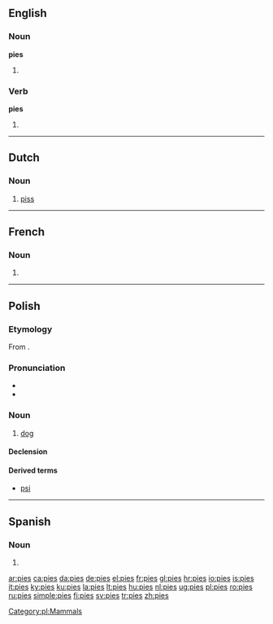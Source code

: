 ==English==

===Noun===
'''pies'''

# {{plural of|[[pie]]}}

===Verb===
'''pies'''

# {{third-person singular of|[[pie]]}}

----

==Dutch==

===Noun===
{{infl|nl|noun}}

# {{slang}} [[piss]]

----

==French==

===Noun===
{{infl|fr|plural}} {{f|p}}

# {{plural of|pie|lang=French}}

----

==Polish==

===Etymology===
From {{proto|Slavic|pьsъ|lang=pl}}.

===Pronunciation===
* {{IPA|/ˈpʲɛs/|lang=pl}}
* {{audio|Pl-pies.ogg|Audio}}

===Noun===
{{infl|pl|noun|gender=m|animate}}

# [[dog]]

====Declension====
{{pl-decl-noun
|pies|psy
|psa|psów
|psu|psom
|psa|psy
|psem|psami
|psie|psach
|psie|psy
}}

====Derived terms====
* [[psi]]

[[Category:pl:Mammals]]

----

==Spanish==

===Noun===
{{infl|es|noun form|g=m|g2=p}}

# {{plural of|[[pie]]|lang=Spanish|nocat=1}}

[[ar:pies]]
[[ca:pies]]
[[da:pies]]
[[de:pies]]
[[el:pies]]
[[fr:pies]]
[[gl:pies]]
[[hr:pies]]
[[io:pies]]
[[is:pies]]
[[it:pies]]
[[ky:pies]]
[[ku:pies]]
[[la:pies]]
[[lt:pies]]
[[hu:pies]]
[[nl:pies]]
[[ug:pies]]
[[pl:pies]]
[[ro:pies]]
[[ru:pies]]
[[simple:pies]]
[[fi:pies]]
[[sv:pies]]
[[tr:pies]]
[[zh:pies]]